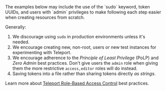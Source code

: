 <Admonition type="tip" title="Tip">
  The examples below may include the use of the `sudo` keyword, token UUIDs, and users with `admin` privileges to make following each step easier when creating resources from scratch. 

  Generally:

  1. We discourage using `sudo` in production environments unless it's needed. 
  2. We encourage creating new, non-root, users or new test instances for experimenting with Teleport.
  3. We encourage adherence to the *Principle of Least Privilege* (PoLP) and *Zero Admin* best practices. Don't give users the `admin` role when giving them the more restrictive `access,editor` roles will do instead.
  4. Saving tokens into a file rather than sharing tokens directly *as strings*.

  Learn more about [Teleport Role-Based Access Control](https://goteleport.com/docs/access-controls/introduction/) best practices.
</Admonition>